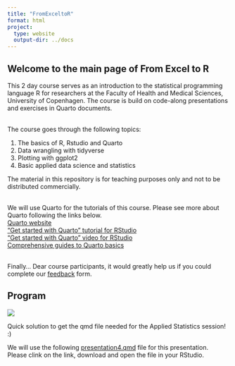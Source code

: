 ```yaml
---
title: "FromExceltoR"
format: html
project:
  type: website
  output-dir: ../docs
---
```


## Welcome to the main page of From Excel to R

This 2 day course serves as an introduction to the statistical programming language R for researchers at the Faculty of Health and Medical Sciences, University of Copenhagen. The course is build on code-along presentations and exercises in Quarto documents.

\
The course goes through the following topics:

1.  The basics of R, Rstudio and Quarto
2.  Data wrangling with tidyverse
3.  Plotting with ggplot2
4.  Basic applied data science and statistics

The material in this repository is for teaching purposes only and not to be distributed commercially.

\
We will use Quarto for the tutorials of this course. Please see more about Quarto following the links below.\
[Quarto website](https://quarto.org)\
["Get started with Quarto" tutorial for RStudio](https://quarto.org/docs/get-started/hello/rstudio.html)\
["Get started with Quarto" video for RStudio\
](https://www.youtube.com/watch?v=_f3latmOhew)[Comprehensive guides to Quarto basics](https://quarto.org/docs/guide/)

\
Finally... Dear course participants, it would greatly help us if you could complete our [feedback](https://forms.office.com/e/amK1D9wLtd) form.

## Program

![](images/Program.png)

Quick solution to get the qmd file needed for the Applied Statistics session! :)

We will use the following [presentation4.qmd](https://github.com/Center-for-Health-Data-Science/FromExceltoR/blob/2024_Oct/Teachers/Presentations/presentation4.qmd) file for this presentation. Please clink on the link, download and open the file in your RStudio.
